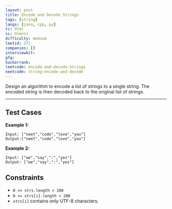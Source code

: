 ```yaml
---
layout: post
title: Encode and Decode Strings
tags: [string]
langs: [java, cpp, py]
tc: O(m)
sc: O(m+n)
difficulty: medium
leetid: 271
companies: []
interviewbit:
gfg:
hackerrank: 
leetcode: encode-and-decode-Strings
neetcode: string-encode-and-decode
---
```


Design an algorithm to encode a list of strings to a single string. 
The encoded string is then decoded back to the original list of strings.

---

## Test Cases

**Example 1:**
```
Input: ["neet","code","love","you"]
Output:["neet","code","love","you"]
```

**Example 2:**
```
Input: ["we","say",":","yes"]
Output: ["we","say",":","yes"]
```

## Constraints

- `0 <= strs.length < 100`
- `0 <= strs[i].length < 200`
- `strs[i]` contains only UTF-8 characters.